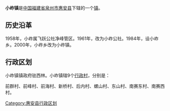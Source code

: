 {{中国乡级行政区
| 行政区全称 = 小岞镇
| 景观照片文件名 = 
| 景观照片描述 = 
| 汉语拼音 = 
| 通用拼音 = 
| 注音符號 = 
| 上级行政区 = [[福建省|福建省]][[惠安县|惠安县]]
| 行政区类别 = [[镇|镇]]
| 行政区划代码 = 350521113
| 地理坐标 = {{coord|24.9535|N|118.9947|E|display=inline,title|scale:80000_region:CN}}
| 总面积 = 7.4[[平方公里|平方公里]]
| 户籍人口 = 31297人
| 户籍人口年份 = 2003年
| 常住人口 = 
| 人口密度 = 
| 常住人口年份 = 
| 领导人职务1 =
| 领导人姓名1 =
| 领导人职务2 = 
| 领导人姓名2 = 
| 行政区划 = 9个[[村委会|村委会]]
| 官方网站 =
| 政府驻地 =
| 邮政编码 = 
| 毗邻行政区 = 
| 位置图文件名 = 
| 位置图描述 = 
}}

'''小岞镇'''是[[中华人民共和国|中国]][[福建省|福建省]][[泉州市|泉州市]][[惠安县|惠安县]]下辖的一个[[镇|镇]]。

== 历史沿革 ==
1958年，小岞属飞跃公社净峰管区。1961年，改为小岞公社。1984年，设小岞乡。2000年，小岞乡改为小岞镇。

== 行政区划 ==
小岞镇镇政府驻西林。小岞镇辖9个[[行政村|行政村]]，分别是：

前群村、前峰村、前海村、新桥村、后内村、螺山村、东山村、南赛东村、南赛西村。

{{惠安县行政区划}}


[[Category:惠安县行政区划|Category:惠安县行政区划]]